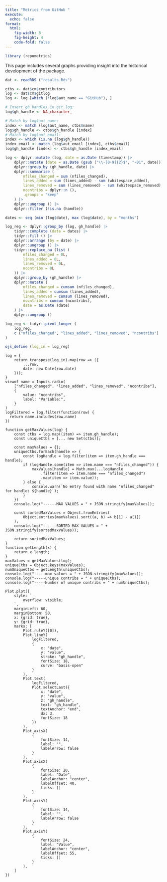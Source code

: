 ```yaml
---
title: "Metrics from GitHub "
execute:
  echo: false
format: 
  html:
    fig-width: 8
    fig-height: 4
    code-fold: false
---
```


```r
library (repometrics)
```
This page includes several graphs providing insight into the historical
development of the package.

```r
dat <- readRDS ("results.Rds")
```
```r
ctbs <- dat$cm$contributors
log <- dat$cm$gitlog
log <- log [which (!log$aut_name == "GitHub"), ]

# Insert gh handles in git log:
log$gh_handle <- NA_character_

# Match by log$aut_name:
index <- match (log$aut_name, ctbs$name)
log$gh_handle <- ctbs$gh_handle [index]
# Match by log$aut_email:
index <- which (is.na (log$gh_handle))
index_email <- match (log$aut_email [index], ctbs$email)
log$gh_handle [index] <- ctbs$gh_handle [index_email]

log <- dplyr::mutate (log, date = as.Date (timestamp)) |>
    dplyr::mutate (date = as.Date (gsub ("\\-[0-9]{2}$", "-01", date))) |>
    dplyr::group_by (gh_handle, date) |>
    dplyr::summarise (
        nfiles_changed = sum (nfiles_changed),
        lines_added = sum (lines_added) - sum (whitespace_added),
        lines_removed = sum (lines_removed) - sum (whitespace_removed),
        ncontribs = dplyr::n (),
        .groups = "keep"
    ) |>
    dplyr::ungroup () |>
    dplyr::filter (!is.na (handle))

dates <- seq (min (log$date), max (log$date), by = "months")

log_reg <- dplyr::group_by (log, gh_handle) |>
    tidyr::complete (date = dates) |>
    tidyr::fill () |>
    dplyr::arrange (by = date) |>
    dplyr::ungroup () |>
    tidyr::replace_na (list (
        nfiles_changed = 0L,
        lines_added = 0L,
        lines_removed = 0L,
        ncontribs = 0L
    )) |>
    dplyr::group_by (gh_handle) |>
    dplyr::mutate (
        nfiles_changed = cumsum (nfiles_changed),
        lines_added = cumsum (lines_added),
        lines_removed = cumsum (lines_removed),
        ncontribs = cumsum (ncontribs),
        date = as.Date (date)
    ) |>
    dplyr::ungroup ()

log_reg <- tidyr::pivot_longer (
    log_reg,
    c ("nfiles_changed", "lines_added", "lines_removed", "ncontribs")
)
```

```r
ojs_define (log_in = log_reg)
```
```ojs
log = {
    return transpose(log_in).map(row => ({
        ...row,
        date: new Date(row.date)
    }));
}
viewof name = Inputs.radio(
    ["nfiles_changed", "lines_added", "lines_removed", "ncontribs"],
    {
        value: "ncontribs",
        label: "Variable:",
    }
)
logFiltered = log.filter(function(row) {
  return name.includes(row.name)
})
```

```ojs
function getMaxValues(log) {
    const ctbs = log.map((item) => item.gh_handle);
    const uniqueCtbs = [... new Set(ctbs)];

    const maxValues = {};
    uniqueCtbs.forEach(handle => {
        const logHandle = log.filter(item => item.gh_handle === handle);
        if (logHandle.some(item => item.name === "nfiles_changed")) {
            maxValues[handle] = Math.max(...logHandle
                .filter(item => item.name === "nfiles_changed")
                .map(item => item.value));
        } else {
            console.warn(`No entry found with name "nfiles_changed" for handle: ${handle}`);
        }
    })
    console.log("------MAX VALUES = " + JSON.stringify(maxValues));

    const sortedMaxValues = Object.fromEntries(
        Object.entries(maxValues).sort((a, b) => b[1] - a[1])
    );
    console.log("------SORTED MAX VALUES = " + JSON.stringify(sortedMaxValues));

    return sortedMaxValues;
}
function getLength(x) {
    return x.length;
}
maxValues = getMaxValues(log);
uniqueCtbs = Object.keys(maxValues);
numUniqueCtbs = getLength(uniqueCtbs);
console.log("-----max values = " + JSON.stringify(maxValues));
console.log("-----unique contribs = " + uniqueCtbs);
console.log("-----Number of unique contribs = " + numUniqueCtbs);
```


```ojs
Plot.plot({
    style: `
        overflow: visible;
    `,
    marginLeft: 60,
    marginBottom: 50,
    x: {grid: true},
    y: {grid: true},
    marks: [
        Plot.ruleY([0]),
        Plot.lineY(
            logFiltered,
            {
                x: "date",
                y: "value",
                stroke: "gh_handle",
                fontSize: 18,
                curve: "basis-open"
            }
        ),
        Plot.text(
            logFiltered,
            Plot.selectLast({
                x: "date",
                y: "value",
                z: "gh_handle",
                text: "gh_handle",
                textAnchor: "end",
                dx: 3,
                fontSize: 18
            })
        ),
        Plot.axisX(
            {
                fontSize: 14,
                label: "",
                labelArrow: false
            }
        ),
        Plot.axisX(
            {
                fontSize: 20,
                label: "Date",
                labelAnchor: "center",
                labelOffset: 40,
                ticks: []
            }
        ),
        Plot.axisY(
            {
                fontSize: 14,
                label: "",
                labelArrow: false
            }
        ),
        Plot.axisY(
            {
                fontSize: 24,
                label: "Value",
                labelAnchor: "center",
                labelOffset: 55,
                ticks: []
            }
        ),
    ]
})
```
